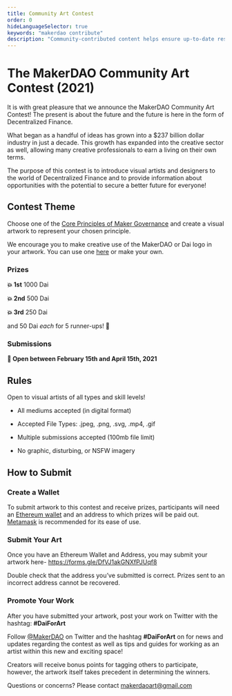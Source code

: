 ```yaml
---
title: Community Art Contest
order: 0
hideLanguageSelector: true
keywords: "makerdao contribute"
description: "Community-contributed content helps ensure up-to-date resources for learning about MakerDAO, Maker, and Dai."
---
```


# The MakerDAO Community Art Contest (2021)

It is with great pleasure that we announce the MakerDAO Community Art Contest! The present is about the future and the future is here in the form of Decentralized Finance.

What began as a handful of ideas has grown into a $237 billion dollar industry in just a decade. This growth has expanded into the creative sector as well, allowing many creative professionals to earn a living on their own terms. 

The purpose of this contest is to introduce visual artists and designers to the world of Decentralized Finance and to provide information about opportunities with the potential to secure a better future for everyone!

## Contest Theme

Choose one of the [Core Principles of Maker Governance](https://community-development.makerdao.com/en/learn/MakerDAO/core-principles/) and create a visual artwork to represent your chosen principle. 

We encourage you to make creative use of the MakerDAO or Dai logo in your artwork. You can use one [here](https://www.notion.so/Maker-Brand-ac517c82ff9a43089d0db5bb2ee045a4) or make your own. 

<Column>

<Box>

### Prizes 
**💥 1st** 1000 Dai

**💥 2nd** 500 Dai

**💥 3rd** 250 Dai

and 50 Dai *each* for 5 runner-ups! 🚀

</Box>

<Box>

### Submissions 
**📆 Open between February 15th and April 15th, 2021**

</Box>

</Column>

<Column>

<Box>

## Rules

Open to visual artists of all types and skill levels!

- All mediums accepted (in digital format)

- Accepted File Types: .jpeg, .png, .svg, .mp4, .gif

- Multiple submissions accepted (100mb file limit)

- No graphic, disturbing, or NSFW imagery

</Box>

</Column>

## How to Submit

<Process> 

<Box>

### Create a Wallet

To submit artwork to this contest and receive prizes, participants will need an [Ethereum wallet](https://ethereum.org/en/wallets/find-wallet/) and an address to which prizes will be paid out. [Metamask](https://metamask.io/)  is recommended for its ease of use.

</Box>

<Box>

### Submit Your Art

Once you have an Ethereum Wallet and Address, you may submit your artwork here- https://forms.gle/DfVJ1akGNXfPJUqf8

Double check that the address you’ve submitted is correct. Prizes sent to an incorrect address cannot be recovered.

</Box>

<Box>

### Promote Your Work

After you have submitted your artwork, post your work on Twitter with the hashtag: **#DaiForArt**

Follow [@MakerDAO](https://twitter.com/makerdao) on Twitter and the hashtag **#DaiForArt** on for news and updates regarding the contest as well as tips and guides for working as an artist within this new and exciting space!

Creators will receive bonus points for tagging others to participate, however, the artwork itself takes precedent in determining the winners.

</Box>

</Process>

<CTA>

Questions or concerns? Please contact makerdaoart@gmail.com

</CTA>